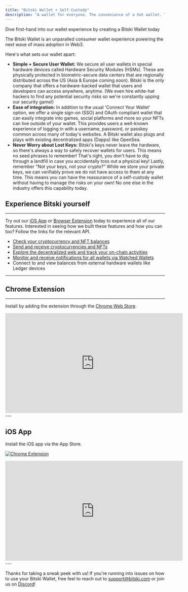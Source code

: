 ```yaml
---
title: "Bitski Wallet + Self-Custody"
description: "A wallet for everyone. The convenience of a hot wallet. The security of a cold wallet."
---
```


<Card title="Not a developer?" icon="wallet" href="https://user.bitski.com/login">Dive first-hand into our wallet experience by creating a Bitski Wallet today</Card>

The Bitski Wallet is an unparalled consumer wallet experience powering the next wave of mass adoption in Web3.

Here's what sets our wallet apart:

- **Simple + Secure User Wallet:** We secure all user wallets in special
  hardware devices called Hardware Security Modules (HSMs). These are physically
  protected in biometric-secure data centers that are regionally distributed
  across the US (Asia & Europe coming soon). Bitski is the only company that
  offers a hardware-backed wallet that users and developers can access anywhere,
  anytime. (We even hire white-hat hackers to find any potential security risks
  so we're constantly upping our security game!)
- **Ease of integration:** In addition to the usual 'Connect Your Wallet' option,
  we offer a single sign-on (SSO) and OAuth compliant wallet that can easily integrate
  into games, social platforms and more so your NFTs can live outside of your wallet.
  This provides users a well-known experience of logging in with a username,
  password, or passkey common across many of today's websites. A Bitski wallet also
  plugs and plays with existing decentralized apps (Dapps) like OpenSea.
- **Never Worry about Lost Keys:** Bitski's keys never leave the hardware, so
  there's always a way to safely recover wallets for users. This means no seed
  phrases to remember! That's right, you don't have to dig through a landfill in case you
  accidentally toss out a physical key! Lastly, remember "Not your keys,
  not your crypto?" While we store your private keys, we can verifiably prove we do not
  have access to them at any time. This means you can have the reassurance of a self-custody
  wallet without having to manage the risks on your own! No one else in the
  industry offers this capability today.

## Experience Bitski yourself
---
Try out our [iOS App](https://apps.apple.com/us/app/bitski-wallet/id1587199538) or [Browser Extension](https://chrome.google.com/webstore/detail/bitski/feejiigddaafeojfddjjlmfkabimkell) today to experience all of our features. Interested in seeing how we built these features and how you can too? Follow the links for the relevant API.

- [Check your cryptocurrency and NFT balances](/wallet-as-a-service/wallet-experience-apis/get-v2-balances)
- [Send and receive cryptocurrencies and NFTs](/wallet-as-a-service/wallet-experience-apis/get-v1-transactions)
- [Explore the decentralized web and track your on-chain activities](/wallet-as-a-service/wallet-experience-apis/get-v2-activity)
- [Monitor and receive notifications for all wallets via Watched Wallets](/wallet-as-a-service/wallet-experience-apis/activity-webhooks)
- Connect to and view balances from external hardware wallets like Ledger devices
---

## Chrome Extension
---

Install by adding the extension through the [Chrome Web
Store](https://chrome.google.com/webstore/detail/bitski/feejiigddaafeojfddjjlmfkabimkell).

<iframe width="560" height="315" src="https://www.youtube-nocookie.com/embed/AKjYmvRhJ0w" title="YouTube video player" frameborder="0" allow="accelerometer; autoplay; clipboard-write; encrypted-media; gyroscope; picture-in-picture; web-share" allowfullscreen></iframe>
---

## iOS App

Install the iOS app via the App Store.

[![Chrome Extension](/assets/images/app-store-download.svg)](https://apps.apple.com/us/app/bitski-wallet/id1587199538)

<iframe width="560" height="315" src="https://www.youtube-nocookie.com/embed/MHB022CntXw" title="YouTube video player" frameborder="0" allow="accelerometer; autoplay; clipboard-write; encrypted-media; gyroscope; picture-in-picture; web-share" allowfullscreen></iframe>
---

Thanks for taking a sneak peek with us! If you're running into issues on how
to use your Bitski Wallet, free feel to reach out to support@bitski.com or join
us on [Discord](http://discord.gg/Bitski)!
